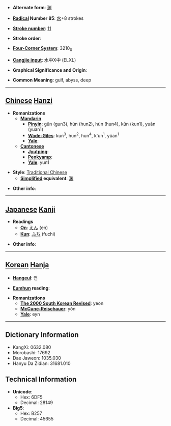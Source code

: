 * '''Alternate form''': [[渊]]

* '''[[Wiktionary:Chinese radical index| Radical]] Number 85''': [[Wiktionary:Chinese radical index 水|水]]+8 strokes

* '''[[Wiktionary:Chinese total strokes index|Stroke number]]''': [[Wiktionary:Chinese total strokes index 11|11]]

* '''Stroke order''': 

* '''[[Wiktionary:Chinese four corner index|Four-Corner System]]''': 3210<sub>0</sub>

* '''[[Wiktionary:Chinese Cangjie index|Cangjie input]]''': 水中X中 (ELXL)

* '''Graphical Significance and Origin''': 

* '''Common Meaning''': gulf, abyss, deep

----

== [[Chinese]] [[Hanzi]] ==

* '''Romanizations'''
** '''[[Mandarin]]'''
*** '''[[Pinyin]]''': gǔn (gun3), hún (hun2), hùn (hun4), kūn (kun1), yuān (yuan1)
*** '''[[Wade-Giles]]''': kun<sup>3</sup>, hun<sup>2</sup>, hun<sup>4</sup>, k'un<sup>1</sup>, yüan<sup>1</sup>
*** '''[[Yale]]''': 
** '''[[Cantonese]]'''
*** '''[[Jyutping]]''':
*** '''[[Penkyamp]]''': 
*** '''[[Yale]]''': yun1

* '''Style''': [[Traditional Chinese]] 
** '''[[Simplified Chinese|Simplified]] equivalent''': [[渊]]

* '''Other info''': 

----

== [[Japanese]] [[Kanji]] ==

* '''Readings'''
** '''[[On]]''': [[えん]] (en)
** '''[[Kun]]''': [[ふち]] (fuchi)

* '''Other info''':  

----

== [[Korean]] [[Hanja]] ==

* '''[[Hangeul]]''': 연

* '''[[Eumhun]] reading''': 

* '''Romanizations'''
** '''[[The 2000 South Korean Revised Romanization|The 2000 South Korean Revised]]''': yeon
** '''[[McCune-Reischauer]]''': yŏn
** '''[[Yale]]''': eyn

----

== Dictionary Information ==

* KangXi: 0632.080
* Morobashi: 17692
* Dae Jaweon: 1035.030
* Hanyu Da Zidian: 31681.010

== Technical Information ==

* '''Unicode''':
** Hex: 6DF5
** Decimal: 28149
* '''Big5''':
** Hex: B257
** Decimal: 45655